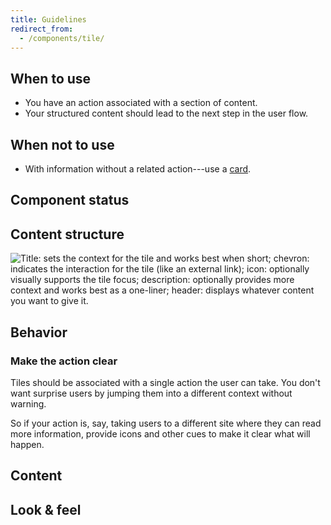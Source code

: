 ```yaml
---
title: Guidelines
redirect_from:
  - /components/tile/
---
```



<ReactExample exampleId="Tile-default" />

## When to use

- You have an action associated with a section of content.
- Your structured content should lead to the next step in the user flow.

## When not to use

- With information without a related action---use a [card](/components/structure/card/).

## Component status

<ComponentStatus component="Tile" />

## Content structure

![Title: sets the context for the tile and works best when short; chevron: indicates the interaction for the tile (like an external link); icon: optionally visually supports the tile focus; description: optionally provides more context and works best as a one-liner; header: displays whatever content you want to give it.](fileId:4QJZqvBvRrLu6t9mwObCkA;nodeId:219%3A1)

## Behavior

### Make the action clear

Tiles should be associated with a single action the user can take.
You don't want surprise users by jumping them into a different context without warning.

So if your action is, say, taking users to a different site where they can read more information,
provide icons and other cues to make it clear what will happen.

<GuidelineImages>
<DoImage />

<DontImage />
</GuidelineImages>

## Content

<DescriptionsExtraSnippet />

## Look & feel

<VisualHierarchySnippet component="tile" />

